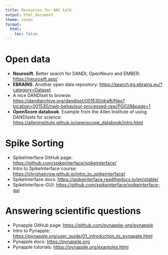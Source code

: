 ```yaml
---
title: Resources for ANC talk
output: html_document
theme: cosmo
format:
  html:
    toc: false
---
```


# Open data

- **Neurosift**. Better search for DANDI, OpenNeuro and EMBER: <https://neurosift.app/>
- **EBRAINS**. Another open data repository: <https://search.kg.ebrains.eu/?category=Dataset>
- A nice DANDIset to browse: <https://dandiarchive.org/dandiset/001530/draft/files?location=001530/nwb-behaviour-processed-raw/PG028&page=1>
- **OpenScore databook**. Example from the Allen Institute of using DANDIsets for science: <https://alleninstitute.github.io/openscope_databook/intro.html>

# Spike Sorting

- SpikeInterface GitHub page: <https://github.com/spikeinterface/spikeinterface/>
- Intro to SpikeInterface course: <https://chrishalcrow.github.io/intro_to_spikeinterface/>
- SpikeInterface docs: <https://spikeinterface.readthedocs.io/en/stable/>
- SpikeInterface-GUI: <https://github.com/spikeinterface/spikeinterface-gui>


# Answering scientific questions

- Pynapple GitHub page: <https://github.com/pynapple-org/pynapple>
- Intro to Pynapple: <https://pynapple.org/user_guide/01_introduction_to_pynapple.html>
- Pynapple docs: <https://pynapple.org>
- Pynapple tutorials: <https://pynapple.org/examples.html>
